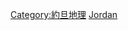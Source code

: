 {{Commonscat|International borders of Jordan}}

[[Category:約旦地理|Category:約旦地理]]
[[Category:各國邊界|Jordan]]